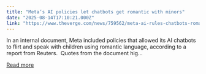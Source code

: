 ```yaml
---
title: "Meta’s AI policies let chatbots get romantic with minors"
date: "2025-08-14T17:10:21.000Z"
link: "https://www.theverge.com/news/759562/meta-ai-rules-chatbots-romantic-minors"
---
```


In an internal document, Meta included policies that allowed its AI chatbots to flirt and speak with children using romantic language, according to a report from Reuters. 
Quotes from the document hig...

[Read more](https://www.theverge.com/news/759562/meta-ai-rules-chatbots-romantic-minors)
